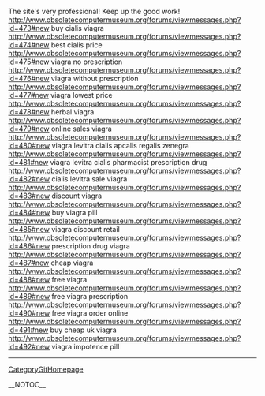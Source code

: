 The site's very professional! Keep up the good work! http://www.obsoletecomputermuseum.org/forums/viewmessages.php?id=473#new buy cialis viagra
http://www.obsoletecomputermuseum.org/forums/viewmessages.php?id=474#new best cialis price
http://www.obsoletecomputermuseum.org/forums/viewmessages.php?id=475#new viagra no prescription
http://www.obsoletecomputermuseum.org/forums/viewmessages.php?id=476#new viagra without prescription
http://www.obsoletecomputermuseum.org/forums/viewmessages.php?id=477#new viagra lowest price
http://www.obsoletecomputermuseum.org/forums/viewmessages.php?id=478#new herbal viagra
http://www.obsoletecomputermuseum.org/forums/viewmessages.php?id=479#new online sales viagra
http://www.obsoletecomputermuseum.org/forums/viewmessages.php?id=480#new viagra levitra cialis apcalis regalis zenegra
http://www.obsoletecomputermuseum.org/forums/viewmessages.php?id=481#new viagra levitra cialis pharmacist prescription drug
http://www.obsoletecomputermuseum.org/forums/viewmessages.php?id=482#new cialis levitra sale viagra
http://www.obsoletecomputermuseum.org/forums/viewmessages.php?id=483#new discount viagra
http://www.obsoletecomputermuseum.org/forums/viewmessages.php?id=484#new buy viagra pill
http://www.obsoletecomputermuseum.org/forums/viewmessages.php?id=485#new viagra discount retail
http://www.obsoletecomputermuseum.org/forums/viewmessages.php?id=486#new prescription drug viagra
http://www.obsoletecomputermuseum.org/forums/viewmessages.php?id=487#new cheap viagra
http://www.obsoletecomputermuseum.org/forums/viewmessages.php?id=488#new free viagra
http://www.obsoletecomputermuseum.org/forums/viewmessages.php?id=489#new free viagra prescription
http://www.obsoletecomputermuseum.org/forums/viewmessages.php?id=490#new free viagra order online
http://www.obsoletecomputermuseum.org/forums/viewmessages.php?id=491#new buy cheap uk viagra
http://www.obsoletecomputermuseum.org/forums/viewmessages.php?id=492#new viagra impotence pill
----
[[CategoryGitHomepage]]

__NOTOC__
